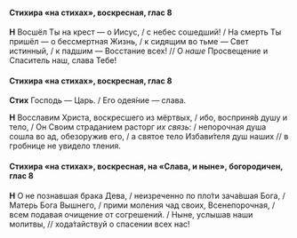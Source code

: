 #### Стихира «на стихах», воскресная, глас 8

**Н** Восшёл Ты на крест — о Иисус, / с небес сошедший! / На смерть Ты пришёл — о бессмертная Жизнь, / к сидящим во тьме — Свет истинный, / к падшим — Восстание всех! // О *наше* Просвещение и Спаситель наш, слава Тебе!

#### Стихира «на стихах», воскресная, глас 8

**Стих** Господь — Царь. / Его одея́ние — слава.

**Н** Восславим Христа, воскресшего из мёртвых, / ибо, восприня́в душу и тело, / Он Своим страданием расторг *их связь*: / непорочная душа сошла во ад, обезоружив его, / а святое тело Избави́теля душ наших // в гробнице не увидело тления.

#### Стихира «на стихах», воскресная, на «Слава, и ныне», богородичен, глас 8

**Н** О не познавшая брака Дева, / неизреченно по пло́ти зача́вшая Бога, / Матерь Бога Вышнего, / прими моления чад своих, Всенепорочная, / всем подавая очищение от согрешений. / Ныне, услышав наши молитвы, // хода́тайствуй о спасении всех нас!
